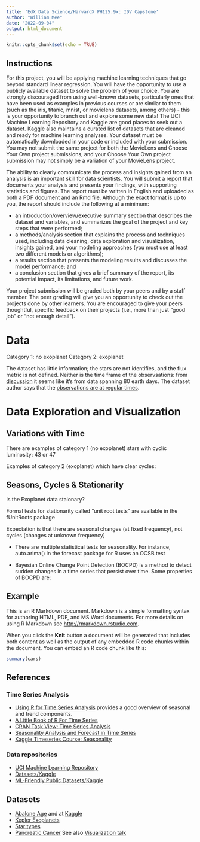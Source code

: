 ```yaml
---
title: 'EdX Data Science/HarvardX PH125.9x: IDV Capstone'
author: "William Mee"
date: "2022-09-04"
output: html_document
---
```


```r
knitr::opts_chunk$set(echo = TRUE)
```

## Instructions

For this project, you will be applying machine learning techniques that go beyond standard linear regression. You will have the opportunity to use a publicly available dataset to solve the problem of your choice. You are strongly discouraged from using well-known datasets, particularly ones that have been used as examples in previous courses or are similar to them (such as the iris, titanic, mnist, or movielens datasets, among others) - this is your opportunity to branch out and explore some new data! The UCI Machine Learning Repository and Kaggle are good places to seek out a dataset. Kaggle also maintains a curated list of datasets that are cleaned and ready for machine learning analyses. Your dataset must be automatically downloaded in your code or included with your submission. You may not submit the same project for both the MovieLens and Choose Your Own project submissions, and your Choose Your Own project submission may not simply be a variation of your MovieLens project.

The ability to clearly communicate the process and insights gained from an analysis is an important skill for data scientists. You will submit a report that documents your analysis and presents your findings, with supporting statistics and figures. The report must be written in English and uploaded as both a PDF document and an Rmd file. Although the exact format is up to you, the report should include the following at a minimum:

- an introduction/overview/executive summary section that describes the dataset and variables, and summarizes the goal of the project and key steps that were performed;
- a methods/analysis section that explains the process and techniques used, including data cleaning, data exploration and visualization, insights gained, and your modeling approaches (you must use at least two different models or algorithms);
- a results section that presents the modeling results and discusses the model performance; and
- a conclusion section that gives a brief summary of the report, its potential impact, its limitations, and future work.

Your project submission will be graded both by your peers and by a staff member. The peer grading will give you an opportunity to check out the projects done by other learners. You are encouraged to give your peers thoughtful, specific feedback on their projects (i.e., more than just "good job" or "not enough detail").

# Data

Category 1: no exoplanet
Category 2: exoplanet

The dataset has little information; the stars are not identifies, and the flux metric is
not defined. Neither is the time frame of the observsations: from [discussion](https://www.kaggle.com/datasets/keplersmachines/kepler-labelled-time-series-data/discussion/31106) it seems like it's from data spanning 80 earth days. The dataset author
says that the [observations are at regular times](https://www.kaggle.com/datasets/keplersmachines/kepler-labelled-time-series-data/discussion/31075). 

# Data Exploration and Visualization

## Variations with Time

There are examples of category 1 (no exoplanet) stars with cyclic luminosity:
43 or 47

Examples of category 2 (exoplanet) which have clear cycles:

## Seasons, Cycles & Stationarity

Is the Exoplanet data staionary? 

Formal tests for stationarity called “unit root tests” are available in the fUnitRoots package

Expectation is that there are seasonal changes (at fixed frequency), not cycles (changes at unknown frequency)


- There are multiple statistical tests for seasonality. For instance, auto.arima() in the forecast package for R uses an OCSB test

- Bayesian Online Change Point Detection (BOCPD) is a method to detect sudden changes in a time series that persist over time. Some properties of BOCPD are:


## Example

This is an R Markdown document. Markdown is a simple formatting syntax for authoring HTML, PDF, and MS Word documents. For more details on using R Markdown see <http://rmarkdown.rstudio.com>.

When you click the **Knit** button a document will be generated that includes both content as well as the output of any embedded R code chunks within the document. You can embed an R code chunk like this:

```r
summary(cars)
```

## References

### Time Series Analysis

- [Using R for Time Series Analysis](https://a-little-book-of-r-for-time-series.readthedocs.io/en/latest/src/timeseries.html) provides a good overview of seasonal and trend components.
- [A Little Book of R For Time Series](https://buildmedia.readthedocs.org/media/pdf/a-little-book-of-r-for-time-series/latest/a-little-book-of-r-for-time-series.pdf)
- [CRAN Task View: Time Series Analysis](https://cran.r-project.org/web/views/TimeSeries.html)
- [Seasonality Analysis and Forecast in Time Series](https://medium.com/swlh/seasonality-analysis-and-forecast-in-time-series-b8fbba820327)
- [Kaggle Timeseries Course: Seasonality](https://www.kaggle.com/code/ryanholbrook/seasonality)


### Data repositories

- [UCI Machine Learning Repository](https://archive-beta.ics.uci.edu/)
- [Datasets/Kaggle](https://www.kaggle.com/datasets)
- [ML-Friendly Public Datasets/Kaggle](https://www.kaggle.com/code/annavictoria/ml-friendly-public-datasets/notebook)

## Datasets

- [Abalone Age](https://archive.ics.uci.edu/ml/datasets/abalone) and at [Kaggle](https://www.kaggle.com/datasets/rodolfomendes/abalone-dataset)
- [Kepler Exoplanets](https://www.kaggle.com/datasets/keplersmachines/kepler-labelled-time-series-data)
- [Star types](https://www.kaggle.com/datasets/deepu1109/star-dataset)
- [Pancreatic Cancer](https://www.kaggle.com/datasets/johnjdavisiv/urinary-biomarkers-for-pancreatic-cancer) See also [Visualization talk](https://www.kaggle.com/code/johnjdavisiv/indiana-mlrc-data-visualization-in-r)